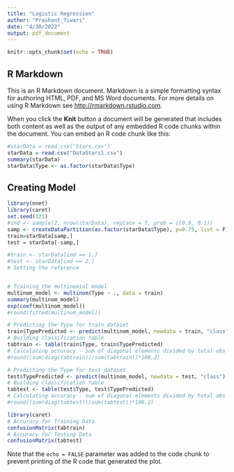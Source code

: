 ```yaml
---
title: "Logistic Regression"
author: "Prashant_Tiwari"
date: "4/30/2022"
output: pdf_document
---
```


```r
knitr::opts_chunk$set(echo = TRUE)
```

## R Markdown

This is an R Markdown document. Markdown is a simple formatting syntax for authoring HTML, PDF, and MS Word documents. For more details on using R Markdown see <http://rmarkdown.rstudio.com>.

When you click the **Knit** button a document will be generated that includes both content as well as the output of any embedded R code chunks within the document. You can embed an R code chunk like this:

```r
#starData = read.csv("Stars.csv")
starData = read.csv("DataStars1.csv")
summary(starData)
starData$Type <- as.factor(starData$Type)
```

## Creating Model


```r
library(nnet)
library(caret)
set.seed(121)
#ind <- sample(2, nrow(starData), replace = T, prob = c(0.9, 0.1))
samp <- createDataPartition(as.factor(starData$Type), p=0.75, list = F)
train=starData[samp,]
test = starData[-samp,]

#train <- starData[ind == 1,]
#test <- starData[ind == 2,]
# Setting the reference


# Training the multinomial model
multinom_model <- multinom(Type ~ ., data = train)
summary(multinom_model)
exp(coef(multinom_model))
#round(fitted(multinom_model))

# Predicting the Type for train dataset
train$TypePredicted <- predict(multinom_model, newdata = train, "class")
# Building classification table
tabtrain <- table(train$Type, train$TypePredicted)
# Calculating accuracy - sum of diagonal elements divided by total obs
#round((sum(diag(tabtrain))/sum(tabtrain))*100,2)

# Predicting the Type for test dataset
test$TypePredicted <- predict(multinom_model, newdata = test, "class")
# Building classification table
tabtest <- table(test$Type, test$TypePredicted)
# Calculating accuracy - sum of diagonal elements divided by total obs
#round((sum(diag(tabtest))/sum(tabtest))*100,2)

library(caret) 
# Accuracy for Training Data
confusionMatrix(tabtrain)
# Accuracy for Testing Data
confusionMatrix(tabtest)
```

Note that the `echo = FALSE` parameter was added to the code chunk to prevent printing of the R code that generated the plot.

